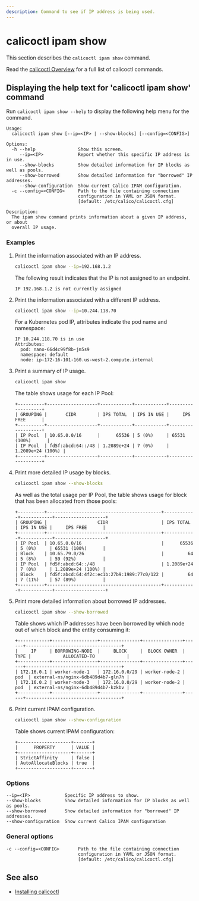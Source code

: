 ```yaml
---
description: Command to see if IP address is being used.
---
```


# calicoctl ipam show

This section describes the `calicoctl ipam show` command.

Read the [calicoctl Overview](../overview.mdx) for a full list of calicoctl commands.

## Displaying the help text for 'calicoctl ipam show' command

Run `calicoctl ipam show --help` to display the following help menu for the
command.

```
Usage:
  calicoctl ipam show [--ip=<IP> | --show-blocks] [--config=<CONFIG>]

Options:
  -h --help                Show this screen.
     --ip=<IP>             Report whether this specific IP address is in use.
     --show-blocks         Show detailed information for IP blocks as well as pools.
     --show-borrowed       Show detailed information for "borrowed" IP addresses.
     --show-configuration  Show current Calico IPAM configuration.
  -c --config=<CONFIG>     Path to the file containing connection
                           configuration in YAML or JSON format.
                           [default: /etc/calico/calicoctl.cfg]

Description:
  The ipam show command prints information about a given IP address, or about
  overall IP usage.
```

### Examples

1. Print the information associated with an IP address.

   ```bash
   calicoctl ipam show --ip=192.168.1.2
   ```

   The following result indicates that the IP is not assigned to an endpoint.

   ```
   IP 192.168.1.2 is not currently assigned
   ```

1. Print the information associated with a different IP address.

   ```bash
   calicoctl ipam show --ip=10.244.118.70
   ```

   For a Kubernetes pod IP, attributes indicate the pod name and namespace:

   ```
   IP 10.244.118.70 is in use
   Attributes:
     pod: nano-66d4c99f8b-jm5s9
     namespace: default
     node: ip-172-16-101-160.us-west-2.compute.internal
   ```

1. Print a summary of IP usage.

   ```bash
   calicoctl ipam show
   ```

   The table shows usage for each IP Pool:

   ```
   +----------+-------------------+------------+------------+-------------------+
   | GROUPING |       CIDR        | IPS TOTAL  | IPS IN USE |     IPS FREE      |
   +----------+-------------------+------------+------------+-------------------+
   | IP Pool  | 10.65.0.0/16      |      65536 | 5 (0%)     | 65531 (100%)      |
   | IP Pool  | fd5f:abcd:64::/48 | 1.2089e+24 | 7 (0%)     | 1.2089e+24 (100%) |
   +----------+-------------------+------------+------------+-------------------+
   ```

1. Print more detailed IP usage by blocks.

   ```bash
   calicoctl ipam show --show-blocks
   ```

   As well as the total usage per IP Pool, the table shows usage for block that has been allocated from those pools:

   ```
   +----------+-------------------------------------------+------------+------------+-------------------+
   | GROUPING |                   CIDR                    | IPS TOTAL  | IPS IN USE |     IPS FREE      |
   +----------+-------------------------------------------+------------+------------+-------------------+
   | IP Pool  | 10.65.0.0/16                              |      65536 | 5 (0%)     | 65531 (100%)      |
   | Block    | 10.65.79.0/26                             |         64 | 5 (8%)     | 59 (92%)          |
   | IP Pool  | fd5f:abcd:64::/48                         | 1.2089e+24 | 7 (0%)     | 1.2089e+24 (100%) |
   | Block    | fd5f:abcd:64:4f2c:ec1b:27b9:1989:77c0/122 |         64 | 7 (11%)    | 57 (89%)          |
   +----------+-------------------------------------------+------------+------------+-------------------+
   ```

1. Print more detailed information about borrowed IP addresses.

   ```bash
   calicoctl ipam show --show-borrowed
   ```

   Table shows which IP addresses have been borrowed by which node out of which block and the entity consuming it:

   ```
   +------------+-----------------+---------------+---------------+------+------------------------------------+
   |     IP     | BORROWING-NODE  |     BLOCK     |  BLOCK OWNER  | TYPE |            ALLOCATED-TO            |
   +------------+-----------------+---------------+---------------+------+------------------------------------+
   | 172.16.0.1 | worker-node-1   | 172.16.0.0/29 | worker-node-2 | pod  | external-ns/nginx-6db489d4b7-gln7h |
   | 172.16.0.2 | worker-node-3   | 172.16.0.0/29 | worker-node-2 | pod  | external-ns/nginx-6db489d4b7-kzkbv |
   +------------+-----------------+---------------+---------------+------+------------------------------------+
   ```

1. Print current IPAM configuration.

   ```bash
   calicoctl ipam show --show-configuration
   ```

   Table shows current IPAM configuration:

   ```
   +--------------------+-------+
   |      PROPERTY      | VALUE |
   +--------------------+-------+
   | StrictAffinity     | false |
   | AutoAllocateBlocks | true  |
   +--------------------+-------+
   ```

### Options

```
--ip=<IP>             Specific IP address to show.
--show-blocks         Show detailed information for IP blocks as well as pools.
--show-borrowed       Show detailed information for "borrowed" IP addresses.
--show-configuration  Show current Calico IPAM configuration
```

### General options

```
-c --config=<CONFIG>       Path to the file containing connection
                           configuration in YAML or JSON format.
                           [default: /etc/calico/calicoctl.cfg]
```

## See also

- [Installing calicoctl](../../../operations/calicoctl/install.mdx)
